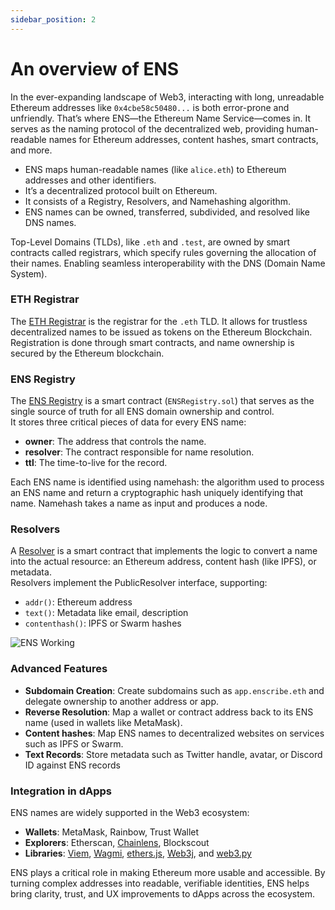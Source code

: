 ```yaml
---
sidebar_position: 2
---
```


# An overview of ENS

In the ever-expanding landscape of Web3, interacting with long, unreadable Ethereum addresses like `0x4cbe58c50480...` is both error-prone and unfriendly. That’s where ENS—the Ethereum Name Service—comes in. It serves as the naming protocol of the decentralized web, providing human-readable names for Ethereum addresses, content hashes, smart contracts, and more.  
- ENS maps human-readable names (like `alice.eth`) to Ethereum addresses and other identifiers.  
- It’s a decentralized protocol built on Ethereum.  
- It consists of a Registry, Resolvers, and Namehashing algorithm.  
- ENS names can be owned, transferred, subdivided, and resolved like DNS names.

Top-Level Domains (TLDs), like `.eth` and `.test`, are owned by smart contracts called registrars, which specify rules governing the allocation of their names. Enabling seamless interoperability with the DNS (Domain Name System).

### ETH Registrar

The [ETH Registrar](https://docs.ens.domains/registry/eth) is the registrar for the `.eth` TLD. It allows for trustless decentralized names to be issued as tokens on the Ethereum Blockchain. Registration is done through smart contracts, and name ownership is secured by the Ethereum blockchain.

### ENS Registry

The [ENS Registry](https://docs.ens.domains/registry/ens) is a smart contract (`ENSRegistry.sol`) that serves as the single source of truth for all ENS domain ownership and control.  
It stores three critical pieces of data for every ENS name:  
- **owner**: The address that controls the name.  
- **resolver**: The contract responsible for name resolution.  
- **ttl**: The time-to-live for the record.  

Each ENS name is identified using namehash: the algorithm used to process an ENS name and return a cryptographic hash uniquely identifying that name. Namehash takes a name as input and produces a node.

### Resolvers

A [Resolver](https://docs.ens.domains/resolvers/quickstart) is a smart contract that implements the logic to convert a name into the actual resource: an Ethereum address, content hash (like IPFS), or metadata.  
Resolvers implement the PublicResolver interface, supporting:  
- `addr()`: Ethereum address  
- `text()`: Metadata like email, description  
- `contenthash()`: IPFS or Swarm hashes

![ENS Working](/img/ens-overview.png)

### Advanced Features

- **Subdomain Creation**: Create subdomains such as `app.enscribe.eth` and delegate ownership to another address or app.  
- **Reverse Resolution**: Map a wallet or contract address back to its ENS name (used in wallets like MetaMask).  
- **Content hashes**: Map ENS names to decentralized websites on services such as IPFS or Swarm.  
- **Text Records**: Store metadata such as Twitter handle, avatar, or Discord ID against ENS records

### Integration in dApps

ENS names are widely supported in the Web3 ecosystem:  
- **Wallets**: MetaMask, Rainbow, Trust Wallet  
- **Explorers**: Etherscan, [Chainlens](https://www.chainlens.com/), Blockscout  
- **Libraries**: [Viem](https://github.com/wevm/viem), [Wagmi](https://github.com/wevm/wagmi), [ethers.js](https://github.com/ethers-io/ethers.js), [Web3j](https://github.com/web3j/web3j), and [web3.py](https://github.com/ethereum/web3.py)

ENS plays a critical role in making Ethereum more usable and accessible. By turning complex addresses into readable, verifiable identities, ENS helps bring clarity, trust, and UX improvements to dApps across the ecosystem.
